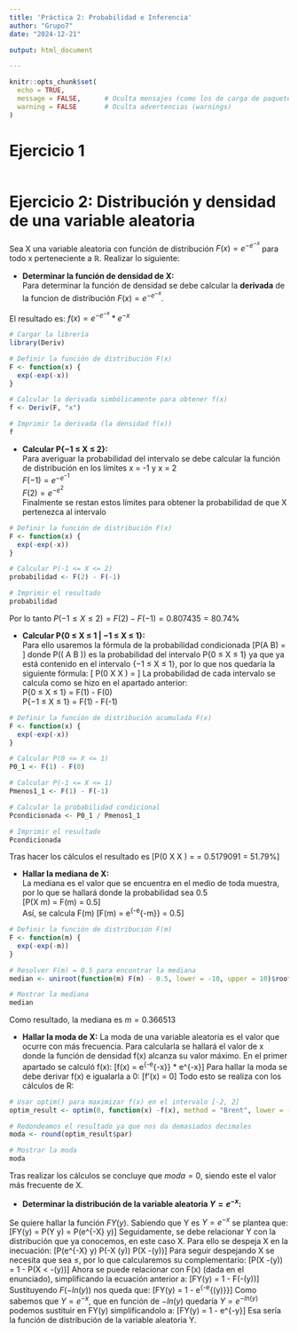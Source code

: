 ---
title: 'Práctica 2: Probabilidad e Inferencia'
author: "Grupo7"
date: "2024-12-21"

output: html_document

---

```{r setup, include=FALSE}
knitr::opts_chunk$set(
  echo = TRUE,          
  message = FALSE,      # Oculta mensajes (como los de carga de paquetes)
  warning = FALSE       # Oculta advertencias (warnings)
)
```

# Ejercicio 1

```{r}

```

# Ejercicio 2: Distribución y densidad de una variable aleatoria 
Sea X una variable aleatoria con función de distribución $F(x) = e^{-e^{-x}}$ para todo x perteneciente a $\mathbb{R}$. Realizar lo siguiente:

* **Determinar la función de densidad de X:**  
Para determinar la función de densidad se debe calcular la **derivada** de la funcion de distribución $F(x) = e^{-e^{-x}}$.  

El resultado es: $f(x) = e^{-e^{-x}} * e^{-x}$


```{r}
# Cargar la librería
library(Deriv)

# Definir la función de distribución F(x)
F <- function(x) {
  exp(-exp(-x))
}

# Calcular la derivada simbólicamente para obtener f(x)
f <- Deriv(F, "x")

# Imprimir la derivada (la densidad f(x))
f

```
* **Calcular P{−1 ≤ X ≤ 2}:**  
Para averiguar la probabilidad del intervalo se debe calcular la función de distribución en los límites x = -1 y x = 2   
$F(-1) = e^{-e^{-1}}$   
$F(2) = e^{-e^{2}}$  
Finalmente se restan estos límites para obtener la probabilidad de que X pertenezca al intervalo  

```{r}
# Definir la función de distribución F(x)
F <- function(x) {
  exp(-exp(-x))
}

# Calcular P(-1 <= X <= 2)
probabilidad <- F(2) - F(-1)

# Imprimir el resultado
probabilidad
```
Por lo tanto $P(−1 ≤ X ≤ 2) = F(2) - F(-1) = 0.807435 = 80.74$%  

* **Calcular P{0 ≤ X ≤ 1 | −1 ≤ X ≤ 1}:**  
Para ello usaremos la fórmula de la probabilidad condicionada \[P(A \mid B) = \frac{P(A \cap B)}{P(B)}\] donde P(\( A \cap B \)) es la probabilidad del intervalo P{0 ≤ X ≤ 1} ya que ya está contenido en el intervalo {−1 ≤ X ≤ 1}, por lo que nos quedaría la siguiente fórmula:
\[ P(0 \leq X \leq 1 \mid -1 \leq X \leq 1) = \frac{P(0 \leq X \leq 1)}{P(-1 \leq X \leq 1)}\]
La probabilidad de cada intervalo se calcula como se hizo en el apartado anterior:   
P{0 ≤ X ≤ 1} = F(1) - F(0)   
P{−1 ≤ X ≤ 1} = F(1) - F(-1)

```{r}
# Definir la función de distribución acumulada F(x)
F <- function(x) {
  exp(-exp(-x))
}

# Calcular P(0 <= X <= 1)
P0_1 <- F(1) - F(0)

# Calcular P(-1 <= X <= 1)
Pmenos1_1 <- F(1) - F(-1)

# Calcular la probabilidad condicional
Pcondicionada <- P0_1 / Pmenos1_1

# Imprimir el resultado
Pcondicionada

```
Tras hacer los cálculos el resultado es 
\[P(0 \leq X \leq 1 \mid -1 \leq X \leq 1) = \frac{P(0 \leq X \leq 1)}{P(-1 \leq X \leq 1)} = 0.5179091 = 51.79\%\]  

* **Hallar la mediana de X:**  
La mediana es el valor que se encuentra en el medio de toda muestra, por lo que se hallará donde la probabilidad sea 0.5  
\[P(X \leq m) = F(m) = 0.5\]  
Así, se calcula F(m) 
\[F(m) = e^{-e^{-m}} = 0.5\]
```{r}
# Definir la función de distribución F(m)
F <- function(m) {
  exp(-exp(-m))
}

# Resolver F(m) = 0.5 para encontrar la mediana
median <- uniroot(function(m) F(m) - 0.5, lower = -10, upper = 10)$root

# Mostrar la mediana
median

```
Como resultado, la mediana es $m = 0.366513$  

* **Hallar la moda de X:**
La moda de una variable aleatoria es el valor que ocurre con más frecuencia. Para calcularla se hallará el valor de x donde la función de densidad f(x) alcanza su valor máximo. En el primer apartado se calculó f(x): 
\[f(x) = e^{-e^{-x}} * e^{-x}\]
Para hallar la moda se debe derivar f(x) e igualarla a 0: 
\[f'(x) =  0\]
Todo esto se realiza con los cálculos de R:
```{r}
# Usar optim() para maximizar f(x) en el intervalo [-2, 2]
optim_result <- optim(0, function(x) -f(x), method = "Brent", lower = -2, upper = 2)

# Redondeamos el resultado ya que nos da demasiados decimales
moda <- round(optim_result$par)

# Mostrar la moda
moda
```
Tras realizar los cálculos se concluye que $moda = 0$, siendo este el valor más frecuente de X.   


* **Determinar la distribución de la variable aleatoria $Y= e^{-x}$:**   

Se quiere hallar la función $FY(y)$. Sabiendo que Y es $Y= e^{-x}$ se plantea que:
\[FY(y) = P(Y \leq y) = P(e^{-X} \leq y)\]
Seguidamente, se debe relacionar Y con la distribución que ya conocemos, en este caso X. Para ello se despeja X en la inecuación:
\[P(e^{-X} \leq y) \quad \Rightarrow \quad P(-X \leq \ln(y)) 
\Rightarrow \quad P(X \geq -\ln(y))\] 
Para seguir despejando X se necesita que sea $\leq$, por lo que calcularemos su complementario:
\[P(X \geq -\ln(y)) = 1 - P(X < -\ln(y))\]
Ahora se puede relacionar con F(x) (dada en el enunciado), simplificando la ecuación anterior a:
\[FY(y) = 1 - F(-\ln(y))\]
Sustituyendo $F(-ln(y))$ nos queda que:
\[FY(y) = 1 - e^{-e^{\ln(y)}}\]
Como sabemos que $Y= e^{-x}$, que en función de $−ln(y)$ quedaría $Y= e^{-ln(y)}$ podemos sustituir en FY(y) simplificandolo a: 
\[FY(y) = 1 - e^{-y}\]
Esa sería la función de distribución de la variable aleatoria Y.







